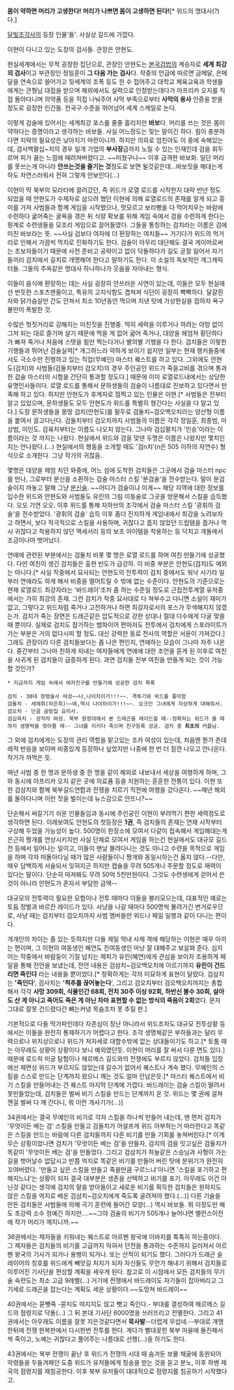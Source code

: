 '''몸이 약하면 머리가 고생한다!'''
'''머리가 나쁘면 몸이 고생하면 된다!'''[* 위드의 명대사(?)다.]

[[달빛조각사]]의 등장 인물'들'. 사실상 길드에 가깝다.

이현이 다니고 있는 도장의 검사들. 관장은 안현도. 

현실세계에서는 무척 굉장한 집단으로, 관장인 안현도는 [[본국검법]]의 계승자로 '''세계 최강의 검사'''이고 부관장인 정일훈이 '''그 다음 가는 검사'''다. 작중의 언급에 따르면 금메달, 은메달을 연속으로 쓸어가고 뒷세계의 조폭 등도 한 수 접어주고 대학교 체육교육과 학생들에게는 큰형님 대접을 받으며 해외에서도 실력으로 인정받는데다가 아프리카 오지를 직접 돌아다니며 의약품 등을 직접 나눠주어 사막 부족으로부터 '''사막의 용사''' 인증을 받을 정도로 굉장한 인간들. 전국구 수준을 뛰어넘어 세계 스케일로 논다.

이렇게 검술에 있어서는 세계최강 포스를 줄줄 흘리지만 '''바보'''다. 머리를 쓰는 것은 몸이 약하다는 증명이라고 생각하는 바보들. 사실 어느정도는 맞는 말이긴 하다. 힘이 충분하다면 지략의 필요성은 낮아지기 마련이니까. 하지만 의외로 엄친아도 이 중에 속해있는데, 검사백팔십~치의 경우 일개 기업의 '''부사장'''급까지 노릴 수 있는 인재인데 검을 휘두르며 피가 끓는 느낌에 때려쳐버렸다고. ~~미쳤구나~~  이후 급격한 바보화. 일단 머리를 못쓰는게 아니라 '''안쓰는것을 즐기는 것'''정도로 보면 될것같은데…바보짓을 해대는게 하도 자연스러워서 전혀 그렇게 안보인다(…)

이현이 막 북부의 모라타에 끌려갔던, 즉 위드가 로열 로드를 시작한지 대략 반년 정도 되었을 때 안현도가 수제자로 삼으려 했던 이현에 의해 로열로드의 존재를 알게 되고 흥미를 가져 사범들과 함께 게임을 시작했으나, 멋모르고 보리빵을 다 먹어치우는 바람에 수련하다 굶어죽는 굴욕을 겪은 뒤 식량 확보를 위해 게임 속에서 검을 수련하게 한다는 핑계로 수련생들을 모조리 게임으로 끌어들였다. 그들을 통칭하는 검치라는 이름은 검에 미친 바보라는 뜻. ~~사실 검보다 여자에 더 환장하는 여치들~~ 거기다가 위드의 먹거리로 인해서 가끔씩 먹치로 진화하기도 한다. 검술이 아무리 대단해도 결국 게이머로써는 초보자들이기 때문에 사전 준비고 공략이고 없이 닥돌하다가 길도 곧잘 잃어서 자기들끼리 검치에서 길치로 개명해야 한다고 말하기도 한다. 이 소설의 독보적인 개그캐릭터들. 그들의 주옥같은 명대사 하나하나가 웃음을 자아내는 형식.

이들이 음식에 환장하는 데는 사실 굉장히 안쓰러운 사연이 있는데, 이들은 모두 현실에선 번듯한 스포츠맨들이고, 특유의 고지식함도 겹쳐져 식단이 굉장히 빡빡하다. 달걀흰자와 닭가슴살만 간도 안쳐서 최소 10년동안 먹으며 지낸 탓에 가상현실을 접하자 욕구불만이 폭발한 것.

수많은 헛짓거리로 강해지는 미친짓을 진행중. 딱히 세력을 이루거나 하려는 야망 없이 그저 되는 대로 즐기며 살기 때문에 먹을 게 없어 굶어 죽거나, 대양을 헤엄쳐 횡단하다가 빠져 죽거나 처음에 스텟을 힘만 찍는다거나 별의별 기행을 다 한다. 검치들은 이렇한 기행들과 뛰어난 검술실력[* 개그하느라 약하게 보이기 쉽지만 일부는 현재 랭커들중에서도 극소수만 진행하고 있는 직업(무예인) 마스터 퀘스트를 하고 있다. 그외에도 안현도(검치)와 사범들(검둘치부터 검오치)의 경우 주인공인 위드가 죽을고비를 겪으며 통과한 검술 마스터의 시험을 간단히 통과할 정도다.] 때문에 이미 로열로드내에서는 상당한 유명인사들이다. 로열 로드를 통해서 문하생들의 검술이 나름대로 진보하고 있다면서 만족해 하고 있다. 하지만 안현도가 후계자로 점찍고 있는 인물은 이현.[* 사범들은 전부터 알고 있었으며, 문하생들도 모두 안현도가 위드를 특별히 챙긴다는 사실을 다 알고 있다.] 도장 문하생들을 몽땅 검치(안현도)를 필두로 검둘치~검오백오치라는 양산형 이름을 붙여서 끌고다닌다. 검둘치부터 검오치까지 사범들의 이름은 각각 정일훈, 최종범, 마상범, 이인도. 검육치부터는 이름도 나오지 않는다. 그나마 검십팔치가 '인승'이라는 이름이라는 것 까지는 나왔다. 현실에서 위드와 검을 맞댄 두명은 이름은 나왔지만 몇치인지는 안나왔다.(...) 현실에서의 행동을 소개할 때도 '검n치'(n은 505 이하의 자연수) 형식으로 소개한다. 그냥 작가의 귀찮음.

몇명은 대양을 헤엄 치던 와중에, 어느 섬에 도착한 검치들은 그곳에서 검술 마스터 npc를 만나, 그로부터 분신을 소환하는 검술 마스터 스킬 '분검술'을 전수받는다. 말이 분검술이지 까놓고 말해 그냥 [[분신술]]. ~~어디가 검술이냐 이게~~ 해당 지역에 대한 정보를 입수한 위드와 안현도와 사범들도 유린의 그림 이동술로 그곳을 방문해서 스킬을 습득했다. 오오 기연 오오. 이후 위드를 통해 자하브의 조각에서 검술 마스터 스킬 '광휘의 검술'을 전수받았다. '광휘의 검술' 습득 이후 좀더 진지하게 게임내에서 최강을 노려보자고 하면서, 보다 적극적으로 스킬을 사용하며, 귀찮다고 줍지 않았던 드랍템을 줍거나 역시 귀찮다고 착용하지 않던 액세서리 등의 보조 아이템을 착용하는 등 닥치고 개돌에서 조금이나마 벗어났다.

연애에 관련된 부분에서는 검둘치 비롯 몇 명은 로열 로드를 하며 여친 만들기에 성공했다. 다만 여친이 생긴 검치들은 출현 빈도가 급강하. 이 비중 부분은 안현도(검치)도 예외는 아니다.[* 사실 작중에서 묘사되는 안현도의 전투력이 검치 중에서도 워낙 사기라 일부러 연애라도 하게 해서 비중을 떨어트릴 수 밖에 없는 수준이다. 안현도의 기준으로는 현재 로열로드 최강자라는 '바드레이'조차 좀 하는 수준일 정도로 근접전투계열 유저중에서는 가히 최강의 존재. 그런 검치가 작중 묘사대로 다 쳐부수고 다니면 소설이 재미가 없고, 그렇다고 위드처럼 죽거나 고전하거나 하면 최강자로서의 포스가 무색해지지 않겠는가. 검치가 죽는 장면은 드래곤같은 압도적으로 강한 상대나 절대 다수에게 다굴 맞을 때 뿐이다. 실제로 검치도 참가하는 뱀파이어 편마저도 전투에서 검치에게 스포라이트가 가는 부분은 거의 없다시피 할 정도. 대신 강력한 동료 전사의 역할은 서윤이 가져갔다.] 그래도 관장이라 다른 검치들보다는 좀 나은 편인지, 연애하는 모습이 그나마 자주 나온다. 중간부터 그나마 친하게 지내는 여자들에게 연애에 대한 조언을 듣게 된 이후로 여친을 사귀게 된 검치들이 급증하게 된다. 과연 검치들 전부 여친을 만들게 되는 것이 가능할 것인가?

 * 지금까지 게임 속에서 여자친구를 만들기에 성공한 검치 목록

 검치 - 30대 정령술사 여성~~나,나이차이가!!!~~. 격투기와 위드를 좋아함
 검둘치 - 세에취(차은희)~~여,역시 나이차이가!!!~~. 오크인 그녀에게 자상하게 대해줘서.
 검오치 - 단골 곰탕집 요리사.
 검십육치 - 성직자 여성. 북부 원정대에서 본 드래곤을 레이드할 때--정확히는 위드가 올 때까지 생명력을 깎아줄 때-- 그녀를 지키다 죽으며 친구등록 성공. 검치 중 '''최초의''' 커플남.


그 외에 검치에게는 도장의 관리 역할을 맡고있는 조카 여성이 있는데, 처음엔 뭔가 츤데레적 반응을 보이며 비중있게 등장하나 싶었지만 나중에 한 번 더 잠깐 나오고 안나온다. 작가가 까먹은 듯.

매년 사범 중 한 명과 문하생 중 한 명을 같이 해외로 내보내서 세상을 여행하게 하며, 그와 동시에 아프리카 오지 같은 곳에 의료품 등을 지원하는 훈훈한 전통이 있다. 이현 또한 검삼치와 함께 북부길드연합과 전쟁을 치르기 직전에 여행을 갔다온다. ~~매년 해외를 돌아다니며 이런 짓을 벌이는데 뉴스감으로 안뜨나?~~

단순해서 써갈기기 쉬운 인물들임과 동시에 주인공인 이현이 부려먹기 편한 세력정도로 생각하면 된다. 이래보여도 안현도의 첫등장은 '''1권''', 즉 검치들의 존재는 연재 시작부터 구상해 두었을 가능성이 높다. 500명이 한장소에 모여서 다같이 접속해서 게임해대는게 은근히 짱개를 연상시키지만 사실 단체로 모여서 게임을 하는건 현실에서도 대규모 길드전 등에서 일어나는 일이고, 이들이 맨날 몰려다니는 것도 아니고 수련을 목적으로 게임을 하며 각자 떠돌아다닐 때가 많은 사람들이니 짱개와 동일시하는건 옳지 않다.--다만, 매우 담백하게 서술되서 잊혀지곤 하지만 캡슐을 무려 505개나 주문할 정도로 재력이 있다는 말이다. 단순히 따져봐도 무려 50억 5천만원이다. 그것도 수련생에게 걷어서 쓴것이 아니라 안현도가 혼자서 부담한 금액--

대규모의 전투력이 필요한 모험이나 전투 때마다 이들을 불러모으는데, 대표적인 예로는 토둠 정벌과 바르칸 레이드가 있다. 사냥을 나갈 때마다 500명씩 몰려가긴 번거로우므로, 사냥 때는 검치부터 검오치까지 사범 멤버들만 위드나 페일 일행과 같이 다니는 편이다.

개개인의 차이는 좀 있는 듯하지만 다들 제일 막내 사제 격에 해당하는 이현은 매우 아끼는 편이며, 그 이현의 여동생인 혜연도 친여동생인 마냥 잘 대해주고 보살펴 준다. 심지어는 작중에서 바람둥이 기질 넘치는 제피가 유린(혜연)에게 관심을 보이자 조용하게 페일을 통해 전언을 보냈는데, 전언 내용은 검삼치~검오백오치에 이르기까지 '''유린이 건드리면 죽인다''' 라는 내용들 뿐이었다.[* 정확하게는 각자 미묘하게 표현이 달랐다. 검삼치는 ''''죽인다'''', 검사치는 ''''척추를 끊어놓는다'''', 그리고 검오치부터 검오백오치까지는 총합해서 각각 '''사망 309회, 식물인간 68회, 전치 30주 이상 92회, 하반신 불수 30회, 살아도 산 게 아니고 죽어도 죽은 게 아닌 차마 표현할 수 없는 방식의 죽음이 2회'''였다. 문자 그대로 잘못 건드렸다간 뼈는커녕 목숨조차 못 추릴 판.]

기본적으로 다들 막가파인데다 자존심이 장난 아니라서 위드조차도 대규모 전투상황 등에서는 이들을 완전히 통제하기가 어렵다고 한다. 조각 생명체같은 부하들과는 달리 무력으로나 위치상으로나 위드가 저자세로 대할수밖에 없는 상대들이기도 하고.[* 토툼 때는 아무래도 상황이 상황이다 보니 예외였던듯. 이현이 머리를 잘 써서 다룬 면도 있다.] 때문에 로드릭 미궁 탐험이나 헤르메스 길드와의 전쟁에도 부르지 않았다. 검치들 입장에선 체면상 위드가 부르지도 않았는데 갈수가 없어서 퀘스트나 계속 했다. 무예인의 스킬을 스스로 만드는 단계까지 왔으니 깨는 것도 얼마 안남은듯.[* 마스터 퀘스트에서 비기 스킬을 만들어내는 건 퀘스트 마지막 단계에 가깝다. 바드레이는 검술 스킬이 딸려서 못만들었는데, 검치들은 벌써 비기 스킬을 만드는 단계까지 온 것. 위드는 몇 권에 걸쳐 깬걸 벌써 다 깨 간다니, 뭐 이런 개사기가(...)]

34권에서는 결국 무예인의 비기로 각자 스킬을 하나씩 만들어 내는데, 맨 먼저 검치가 '무엇이든 베는 검' 스킬을 만들고 검둘치가 어설프게 위드 아부하는거 따라한다고 똑같은 스킬을 만드는 바람에 다른 검치들까지 다른 비기를 만들 기회를 놓쳐버린다.[* 이게 무슨 상횡이었나면 검치가 '무엇이든 베는 검'을 만들자, 검치의 검을 잇고싶은 검둘치가 똑같이 '무엇이든 베는 검'을 만들었다. 그리고 검삼치가 하늘같은 스승님과 사형이 가는길을 벗어날수 없답시고 반쯤 억지로 똑같은 비기를 만들어 버린 탓에 분위기가 완전히 꼬여버렸다. '만들고 싶은 스킬을 만들고 죽을만큼 구르느냐'아니면 '스킬을 포기하고 편해지느냐'는 상황이 되자 결국 대부분은 생존을 선택하고 비기를 포기. 아무래도 이건 아닌것 같다는 생각에 검치의 말을 받아들이고 새로운 비기를 획득한 검치들은 원하지도 않은 스킬을 억지로 배운 검삼치~검오치에게 죽도록 굴려져야 했다.(…)] 다른 기술을 만든 검치들은 사범들에 의해 극기 훈련에 들어간 모양(...) 역시 바보들. 뭐 이정도만 해도 초강력 소수 정예긴 하지만….~~그야 검술의 비기가 505개나 늘어나면 밸런스이전에 작가 머리가 깨지니까.~~

36권에서는 제자들을 키워내는 퀘스트로 아르펜 왕국에 이바지를 톡톡히 하는중이다. 그 제자들은 검치들의 비기를 고급까지 익혀서 던전을 통과하는 수준까지 길러져서 아르펜 왕국의 기사가 되거나 용병이 되거나. 또는 산적이 되기도 했다. 그러다가 드래곤 슬레이어의 칭호를 위드에게 빼앗길 처지가 되자 자신들도 무언가 해내기 위해서 검치들로 이루어진 기사단을 편성할 계획을 세우게 된다. 참고로 이 시점에서 모든 검치들의 무기술 숙련도는 최소 고급 9레벨(...) 거기에 전쟁에서 바드레이도 자기들이 잡아버리고 그 기세로 드래곤을 잡는다는 계획도 세운 상황이다.~~도망쳐 바드레이~~

40권에서는 묻뺏죽 -묻지도 따지지도 않고 뺏고 죽인다.- 부대를 결성하여 헤르메스 길드의 점령지로 닥돌(...) 그 뒤 본대 기사단 6000명을 쓰러뜨리고 전멸한다. 그리고 41권에서는 아무래도 이름을 잘못 지은것같다면서 '''묵사발'''--더럽게 무섭네.--부대로 개명한뒤에 전쟁 한복판에서 다시한번 전투를 한다. 게다가 빨대꽂힌 북부 마을에 돌진해서 싹 죽이고, 노예는 귀찮다고 풀어주는 나름대로 선행(...)을 하기도 한다.

43권에서는 북부 전쟁이 끝난 후 위드가 전쟁의 시대 때 숨겨둔 보물 채굴에 동원되어 악령들을 두들겨패던 도중 위드가 유저들에게 칭송을 받는 것을 듣고 분노, 이후 하벤 제국의 점령지를 재침공한다. 이후 북부 유저들이 대대적으로 점령지를 침공하기 시작했다고.   
